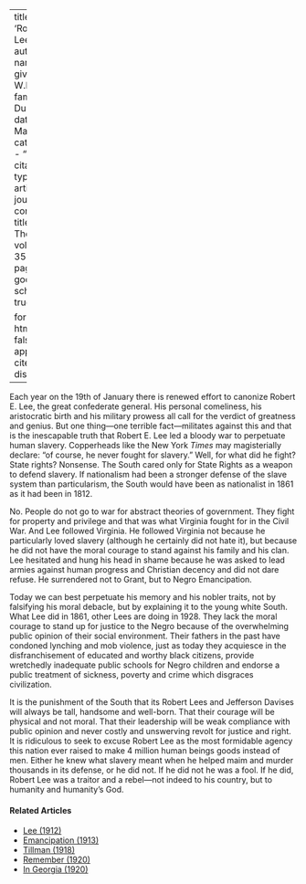 
---
title: 'Robert E. Lee'
author:
  - name:
      given: W.E.B.
      family: Du Bois
date: Mar. 1928
categories: 
  - ""
citation: 
  type: article-journal
  container-title: The Crisis
  volume: 35
  issue: 3
  page: 97
google-scholar: true

format:
  html:
    toc: false
    appendix-cite-as: display
---


Each year on the 19th of January there is renewed effort to canonize Robert E. Lee, the great confederate general. His personal comeliness, his aristocratic birth and his military prowess all call for the verdict of greatness and genius. But one thing---one terrible fact---militates against this and that is the inescapable truth that Robert E. Lee led a bloody war to perpetuate human slavery. Copperheads like the New York *Times* may magisterially declare: "of course, he never fought for slavery." Well, for what did he fight? State rights? Nonsense. The South cared only for State Rights as a weapon to defend slavery. If nationalism had been a stronger defense of the slave system than particularism, the South would have been as nationalist in 1861 as it had been in 1812.

No. People do not go to war for abstract theories of government. They fight for property and privilege and that was what Virginia fought for in the Civil War. And Lee followed Virginia. He followed Virginia not because he particularly loved slavery (although he certainly did not hate it), but because he did not have the moral courage to stand against his family and his clan. Lee hesitated and hung his head in shame because he was asked to lead armies against human progress and Christian decency and did not dare refuse. He surrendered not to Grant, but to Negro Emancipation.

Today we can best perpetuate his memory and his nobler traits, not by falsifying his moral debacle, but by explaining it to the young white South. What Lee did in 1861, other Lees are doing in 1928. They lack the moral courage to stand up for justice to the Negro because of the overwhelming public opinion of their social environment. Their fathers in the past have condoned lynching and mob violence, just as today they acquiesce in the disfranchisement of educated and worthy black citizens, provide wretchedly inadequate public schools for Negro children and endorse a public treatment of sickness, poverty and crime which disgraces civilization.

It is the punishment of the South that its Robert Lees and Jefferson Davises will always be tall, handsome and well-born. That their courage will be physical and not moral. That their leadership will be weak compliance with public opinion and never costly and unswerving revolt for justice and right. It is ridiculous to seek to excuse Robert Lee as the most formidable agency this nation ever raised to make 4 million human beings goods instead of men. Either he knew what slavery meant when he helped maim and murder thousands in its defense, or he did not. If he did not he was a fool. If he did, Robert Lee was a traitor and a rebel---not indeed to his country, but to humanity and humanity's God.

<!-- Similar articles start here -->
<div  class="clear-wrap"></div>

#### Related Articles

* [Lee (1912)](/Volumes/03/05/lee.html)
* [Emancipation (1913)](/Volumes/05/03/emancipation.html)
* [Tillman (1918)](/Volumes/16/04/tillman.html)
* [Remember (1920)](/Volumes/19/06/remember.html)
* [In Georgia (1920)](/Volumes/20/03/in-georgia.html)

<!-- Similar articles end here -->